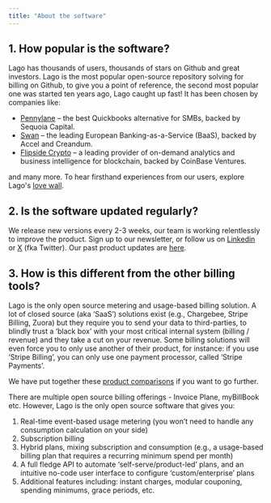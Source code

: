 ```yaml
---
title: "About the software"
---
```


## 1. How popular is the software?

Lago has thousands of users, thousands of stars on Github and great investors.
Lago is the most popular open-source repository solving for billing on Github, to give you a point of reference, the second most popular one was started ten years ago, Lago caught up fast!
It has been chosen by companies like:

- [Pennylane](https://www.pennylane.com/) – the best Quickbooks alternative for SMBs, backed by Sequoia Capital.
- [Swan](http://swan.io) – the leading European Banking-as-a-Service (BaaS), backed by Accel and Creandum.
- [Flipside Crypto](https://flipsidecrypto.xyz/) – a leading provider of on-demand analytics and business intelligence for blockchain, backed by CoinBase Ventures.

and many more.
To hear firsthand experiences from our users, explore Lago's [love wall](https://shoutout.io/lago).

## 2. Is the software updated regularly?

We release new versions every 2-3 weeks, our team is working relentlessly to improve the product.
Sign up to our newsletter, or follow us on [Linkedin](https://fr.linkedin.com/company/getlago) or [X](https://twitter.com/getlago?lang=en) (fka Twitter).
Our past product updates are [here](https://www.getlago.com/resources/updates).

## 3. How is this different from the other billing tools?

Lago is the only open source metering and usage-based billing solution. A lot of closed source (aka ‘SaaS’) solutions exist
(e.g., Chargebee, Stripe Billing, Zuora) but they require you to send your data to third-parties, to blindly trust a
‘black box’ with your most critical internal system (billing / revenue) and they take a cut on your revenue.
Some billing solutions will even force you to only use another of their product, for instance: if you use ‘Stripe Billing’,
you can only use one payment processor, called ‘Stripe Payments’.

We have put together these [product comparisons](https://www.getlago.com/resources/compare/compare-home) if you want to go further.

There are multiple open source billing offerings - Invoice Plane, myBillBook etc. However, Lago is the only open source software that gives you:

1. Real-time event-based usage metering (you won’t need to handle any consumption calculation on your side)
2. Subscription billing
3. Hybrid plans, mixing subscription and consumption (e.g., a usage-based billing plan that requires a recurring minimum spend per month)
4. A full fledge API to automate ‘self-serve/product-led’ plans, and an intuitive no-code user interface to configure ‘custom/enterprise’ plans
5. Additional features including: instant charges, modular couponing, spending minimums, grace periods, etc.
